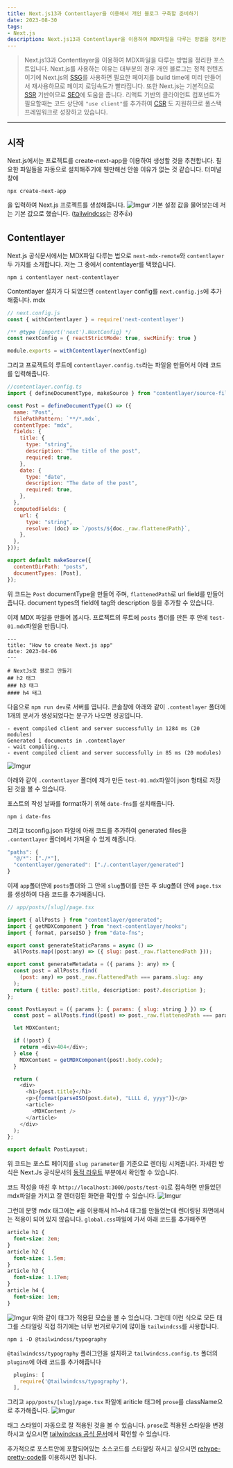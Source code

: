 ```yaml
---
title: Next.js13과 Contentlayer을 이용해서 개인 블로그 구축할 준비하기
date: 2023-08-30
tags:
- Next.js
description: Next.js13과 Contentlayer을 이용하여 MDX파일을 다루는 방법을 정리한 포스트입니다.
---
```


> Next.js13과 Contentlayer을 이용하여 MDX파일을 다루는 방법을 정리한 포스트입니다.
Next.js를 사용하는 이유는 대부분의 경우 개인 블로그는 정적 컨텐츠이기에 Next.js의 
[SSG](https://nextjs.org/docs/pages/building-your-application/rendering/static-site-generation)를 사용하면
필요한 페이지를 build time에 미리 만들어서 재사용하므로 페이지 로딩속도가 빨라집니다. 또한 Next.js는 기본적으로
[SSR](https://nextjs.org/docs/pages/building-your-application/rendering/server-side-rendering) 기반이므로
[SEO](https://nextjs.org/learn/seo/introduction-to-seo)에 도움을 줍니다.
리액트 기반의 클라이언트 컴포넌트가 필요할때는 코드 상단에 `"use client"`를 추가하여
[CSR](https://nextjs.org/docs/pages/building-your-application/rendering/client-side-rendering)
도 지원하므로 풀스택 프레임워크로 성장하고 있습니다.

***

## 시작
Next.js에서는 프로젝트를 create-next-app을 이용하여 생성할 것을 추천합니다. 필요한 파일들을 자동으로
설치해주기에 웬만해선 안쓸 이유가 없는 것 같습니다. 터미널 창에 
```
npx create-next-app
```

을 입력하여 Next.js 프로젝트를 생성해줍니다.
![Imgur](https://imgur.com/sZV9QnD.png)
기본 설정 값을 물어보는데 저는 기본 값으로 했습니다. ([tailwindcss](https://tailwindcss.com/)는 강추👍)

## Contentlayer

Next.js 공식문서에서는 MDX파일 다루는 법으로 `next-mdx-remote`와 `contentlayer` 두 가지를 소개합니다.
저는 그 중에서 contentlayer를 택했습니다.

```
npm i contentlayer next-contentlayer
```
Contentlayer 설치가 다 되었으면 `contentlayer` config를 `next.config.js`에 추가해줍니다.
mdx 
```js
// next.config.js
const { withContentlayer } = require('next-contentlayer')

/** @type {import('next').NextConfig} */
const nextConfig = { reactStrictMode: true, swcMinify: true }

module.exports = withContentlayer(nextConfig)
```
그리고 프로젝트의 루트에 `contentlayer.config.ts`라는 파일을 만들어서 아래 코드를 입력해줍니다.
```js
//contentlayer.config.ts
import { defineDocumentType, makeSource } from "contentlayer/source-files";

const Post = defineDocumentType(() => ({
  name: "Post",
  filePathPattern: `**/*.mdx`,
  contentType: "mdx",
  fields: {
    title: {
      type: "string",
      description: "The title of the post",
      required: true,
    },
    date: {
      type: "date",
      description: "The date of the post",
      required: true,
    },
  },
  computedFields: {
    url: {
      type: "string",
      resolve: (doc) => `/posts/${doc._raw.flattenedPath}`,
    },
  },
}));

export default makeSource({
  contentDirPath: "posts",
  documentTypes: [Post],
});
```
위 코드는 `Post` documentType을 만들어 주며, `flattenedPath`로 url field를 만들어 줍니다.
document types의 field에 tag와 description 등을 추가할 수 있습니다.

이제 MDX 파일을 만들어 봅시다. 프로젝트의 루트에 `posts` 폴더를 만든 후 안에 `test-01.mdx`파일을 만듭니다.

```
---
title: "How to create Next.js app"
date: 2023-04-06
---

# NextJs로 블로그 만들기
## h2 태그
### h3 태그
#### h4 태그
```
다음으로 `npm run dev`로 서버를 엽니다. 콘솔창에 아래와 같이 `.contentlayer` 폴더에
1개의 문서가 생성되었다는 문구가 나오면 성공입니다.

```
- event compiled client and server successfully in 1284 ms (20 modules)
Generated 1 documents in .contentlayer
- wait compiling...
- event compiled client and server successfully in 85 ms (20 modules)
```
![Imgur](https://imgur.com/xCUFUzb.png)

아래와 같이 `.contentlayer` 폴더에 제가 만든 `test-01.mdx`파일이 json 형태로 저장된 것을 볼 수 있습니다.

포스트의 작성 날짜를 format하기 위해 `date-fns`를 설치해줍니다.
```
npm i date-fns
```
그리고 tsconfig.json 파일에 아래 코드를 추가하여 generated files을  `.contentlayer` 폴더에서 가져올 수 
있게 해줍니다.
```js
"paths": {
  "@/*": ["./*"],
  "contentlayer/generated": ["./.contentlayer/generated"]
}
```

이제 `app`폴더안에 `posts`폴더와 그 안에 `slug`폴더를 만든 후 slug폴더 안에 `page.tsx`를 생성하여 
다음 코드를 추가해줍니다.

```js
// app/posts/[slug]/page.tsx

import { allPosts } from "contentlayer/generated";
import { getMDXComponent } from "next-contentlayer/hooks";
import { format, parseISO } from "date-fns";

export const generateStaticParams = async () =>
  allPosts.map((post:any) => ({ slug: post._raw.flattenedPath }));

export const generateMetadata = ({ params }: any) => {
  const post = allPosts.find(
    (post: any) => post._raw.flattenedPath === params.slug: any
  );
  return { title: post?.title, description: post?.description };
};

const PostLayout = ({ params }: { params: { slug: string } }) => {
  const post = allPosts.find((post) => post._raw.flattenedPath === params.slug);

  let MDXContent;

  if (!post) {
    return <div>404</div>;
  } else {
    MDXContent = getMDXComponent(post!.body.code);
  }

  return (
    <div>
      <h1>{post.title}</h1>
      <p>{format(parseISO(post.date), "LLLL d, yyyy")}</p>
      <article>
        <MDXContent />
      </article>
    </div>
  );
};

export default PostLayout;
```

위 코드는 포스트 페이지를 `slug parameter`를 기준으로 렌더링 시켜줍니다. 자세한 방식은 Next.Js 공식문서의
[동적 라우트](https://nextjs.org/docs/pages/building-your-application/routing/dynamic-routes) 부분에서 확인할 수 있습니다.

코드 작성을 마친 후 `http://localhost:3000/posts/test-01`로 접속하면
만들었던 mdx파일을 가지고 잘 렌더링된 화면을 확인할 수 있습니다.
![Imgur](https://imgur.com/75b5zbM.png)

그런데 분명 mdx 태그에는 `#`을 이용해서 h1~h4 태그를 만들었는데 렌더링된 화면에서는 적용이 되어 있지 않습니다.
`global.css`파일에 가서 아래 코드를 추가해주면

```css
article h1 {
  font-size: 2em;
}
article h2 {
  font-size: 1.5em;
}
article h3 {
  font-size: 1.17em;
}
article h4 {
  font-size: 1em;
}
```

![Imgur](https://imgur.com/KOzMOOe.png)
위와 같이 태그가 적용된 모습을 볼 수 있습니다. 그런데 이런 식으로 모든 태그를 스타일링 직접 하기에는 너무 번거로우기에 
많이들 `tailwindcss`를 사용합니다.

```
npm i -D @tailwindcss/typography
```

`@tailwindcss/typography` 플러그인을 설치하고 `tailwindcss.config.ts` 폴더의 `plugins`에 아래 코드를
추가해줍니다

```js
  plugins: [
    require('@tailwindcss/typography'),
  ],
```

그리고 `app/posts/[slug]/page.tsx` 파일에 ariticle 태그에 `prose`를 className으로 추가해줍니다.
![Imgur](https://imgur.com/hn0DJE9.png)

태그 스타일이 자동으로 잘 적용된 것을 볼 수 있습니다. `prose`로 적용된 스타일을 변경하시고 싶으시면
[tailwindcss 공식 문서](https://tailwindcss.com/docs/typography-plugin)에서 확인할 수 있습니다.

추가적으로 포스트안에 포함되어있는 소스코드를 스타일링 하시고 싶으시면
[rehype-pretty-code](https://rehype-pretty-code.netlify.app/)를 이용하시면 됩니다.



